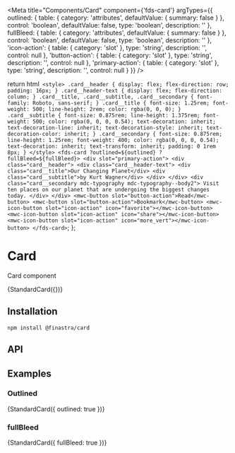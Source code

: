 


<Meta
  title="Components/Card"
  component={'fds-card'}
  argTypes={{
    outlined: {
      table: {
        category: 'attributes',
        defaultValue: { summary: false }
      },
      control: 'boolean',
      defaultValue: false,
      type: 'boolean',
      description: ''
    },
    fullBleed: {
      table: {
        category: 'attributes',
        defaultValue: { summary: false }
      },
      control: 'boolean',
      defaultValue: false,
      type: 'boolean',
      description: ''
    },
    'icon-action': {
      table: {
        category: 'slot'
      },
      type: 'string',
      description: '',
      control: null
    },
    'button-action': {
      table: {
        category: 'slot'
      },
      type: 'string',
      description: '',
      control: null
    },
    'primary-action': {
      table: {
        category: 'slot'
      },
      type: 'string',
      description: '',
      control: null
    }
  }}
/>

  return html` <style>
      .card__header {
        display: flex;
        flex-direction: row;
        padding: 16px;
      }
      .card__header-text {
        display: flex;
        flex-direction: column;
      }
      .card__title,
      .card__subtitle,
      .card__secondary {
        font-family: Roboto, sans-serif;
      }
      .card__title {
        font-size: 1.25rem;
        font-weight: 500;
        line-height: 2rem;
        color: rgba(0, 0, 0);
      }
      .card__subtitle {
        font-size: 0.875rem;
        line-height: 1.375rem;
        font-weight: 500;
        color: rgba(0, 0, 0, 0.54);
        text-decoration: inherit;
        text-decoration-line: inherit;
        text-decoration-style: inherit;
        text-decoration-color: inherit;
      }
      .card__secondary {
        font-size: 0.875rem;
        line-height: 1.25rem;
        font-weight: 400;
        color: rgba(0, 0, 0, 0.54);
        text-decoration: inherit;
        text-transform: inherit;
        padding: 0 1rem 8px;
      }
    </style>
    <fds-card ?outlined=${outlined} ?fullBleed=${fullBleed}>
      <div slot="primary-action">
        <div class="card__header">
          <div class="card__header-text">
            <div class="card__title">Our Changing Planet</div>
            <div class="card__subtitle">by Kurt Wagner</div>
          </div>
        </div>
        <div class="card__secondary mdc-typography mdc-typography--body2">
          Visit ten places on our planet that are undergoing the biggest changes today.
        </div>
      </div>
      <mwc-button slot="button-action">Read</mwc-button>
      <mwc-button slot="button-action">Bookmark</mwc-button>
      <mwc-icon-button slot="icon-action" icon="favorite"></mwc-icon-button>
      <mwc-icon-button slot="icon-action" icon="share"></mwc-icon-button>
      <mwc-icon-button slot="icon-action" icon="more_vert"></mwc-icon-button>
    </fds-card>`;
};

# Card

Card component

<Canvas>
  <Story
    name="Default"
    parameters={{
      docs: {
        source: {
          code: StandardCard({}).strings.toString()
        }
      }
    }}
  >
    {StandardCard({})}
  </Story>
</Canvas>

## Installation

```
npm install @finastra/card

```

## API

<ArgsTable of="." story="^" />

## Examples

### Outlined

<Canvas>
  <Story
    name="outlined"
    parameters={{
      docs: {
        source: {
          code: StandardCard({ outlined: true }).strings.toString()
        }
      }
    }}
  >
    {StandardCard({ outlined: true })}
  </Story>
</Canvas>

### fullBleed

<Canvas>
  <Story
    name="fullBleed"
    parameters={{
      docs: {
        source: {
          code: StandardCard({ fullBleed: true }).strings.toString()
        }
      }
    }}
  >
    {StandardCard({ fullBleed: true })}
  </Story>
</Canvas>
